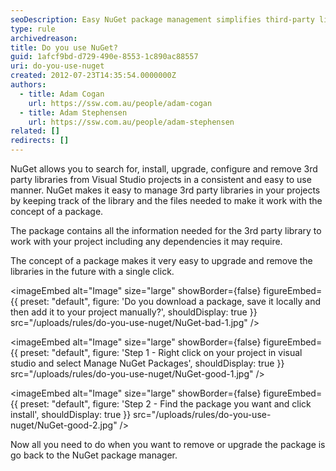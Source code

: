 ```yaml
---
seoDescription: Easy NuGet package management simplifies third-party library installation and upgrading in Visual Studio projects.
type: rule
archivedreason:
title: Do you use NuGet?
guid: 1afcf9bd-d729-490e-8553-1c890ac88557
uri: do-you-use-nuget
created: 2012-07-23T14:35:54.0000000Z
authors:
  - title: Adam Cogan
    url: https://ssw.com.au/people/adam-cogan
  - title: Adam Stephensen
    url: https://ssw.com.au/people/adam-stephensen
related: []
redirects: []
---
```


NuGet allows you to search for, install, upgrade, configure and remove 3rd party libraries from Visual Studio projects in a consistent and easy to use manner.
NuGet makes it easy to manage 3rd party libraries in your projects by keeping track of the library and the files needed to make it work with the concept of a package.

The package contains all the information needed for the 3rd party library to work with your project including any dependencies it may require.

The concept of a package makes it very easy to upgrade and remove the libraries in the future with a single click.


<imageEmbed
  alt="Image"
  size="large"
  showBorder={false}
  figureEmbed={{
    preset: "default",
    figure: 'Do you download a package, save it locally and then add it to your project manually?',
    shouldDisplay: true
  }}
  src="/uploads/rules/do-you-use-nuget/NuGet-bad-1.jpg"
/>


<imageEmbed
  alt="Image"
  size="large"
  showBorder={false}
  figureEmbed={{
    preset: "default",
    figure: 'Step 1 - Right click on your project in visual studio and select Manage NuGet Packages',
    shouldDisplay: true
  }}
  src="/uploads/rules/do-you-use-nuget/NuGet-good-1.jpg"
/>


<imageEmbed
  alt="Image"
  size="large"
  showBorder={false}
  figureEmbed={{
    preset: "default",
    figure: 'Step 2 - Find the package you want and click install',
    shouldDisplay: true
  }}
  src="/uploads/rules/do-you-use-nuget/NuGet-good-2.jpg"
/>

Now all you need to do when you want to remove or upgrade the package is go back to the NuGet package manager.